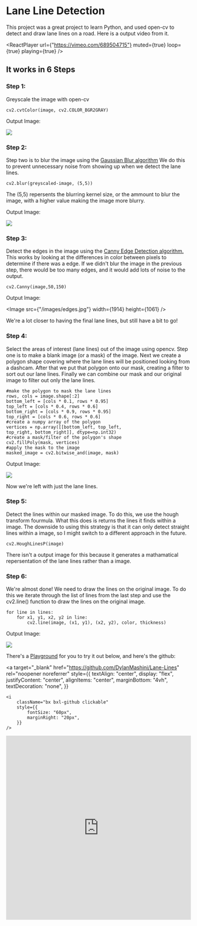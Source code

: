 # Lane Line Detection

This project was a great project to learn Python, and
used open-cv to detect and draw lane lines on a road.
Here is a output video from it.

<ReactPlayer
	url={"https://vimeo.com/689504715"}
	muted={true}
	loop={true}
	playing={true}
/>

## It works in 6 Steps

### Step 1:

Greyscale the image with open-cv

```
cv2.cvtColor(image, cv2.COLOR_BGR2GRAY)
```

Output Image:

<Image src="/images/greyscale.jpg" width={1914} height={1061} />

### Step 2:

Step two is to blur the image using the [Gaussian Blur algorithm]("https://docs.opencv.org/2.4/modules/imgproc/doc/filtering.html?highlight=gaussianblur#gaussianblur")
We do this to prevent unnecessary noise from showing up when we
detect the lane lines.

```
cv2.blur(greyscaled-image, (5,5))
```

The (5,5) repersents the blurring kernel size, or the
ammount to blur the image, with a higher value making
the image more blurry.

Output Image:

<Image src="/images/blurred.jpg" width={1914} height={1061} />

### Step 3:

Detect the edges in the image using the [Canny Edge Detection algorithm.]("https://docs.opencv.org/3.4/da/d22/tutorial_py_canny.html")
This works by looking at the differences in color
between pixels to determine if there was a edge. If we
didn't blur the image in the previous step, there would
be too many edges, and it would add lots of noise to the
output.

```
cv2.Canny(image,50,150)
```

Output Image:

<Image src={"/images/edges.jpg"} width={1914} height={1061} />

We're a lot closer to having the final lane lines, but still have a bit to go!

### Step 4:

Select the areas of interest (lane lines) out of the
image using opencv. Step one is to make a blank image
(or a mask) of the image. Next we create a polygon shape
covering where the lane lines will be positioned looking
from a dashcam. After that we put that polygon onto our
mask, creating a filter to sort out our lane lines.
Finally we can combine our mask and our original image
to filter out only the lane lines.

```
#make the polygon to mask the lane lines
rows, cols = image.shape[:2]
bottom_left = [cols * 0.1, rows * 0.95]
top_left = [cols * 0.4, rows * 0.6]
bottom_right = [cols * 0.9, rows * 0.95]
top_right = [cols * 0.6, rows * 0.6]
#create a numpy array of the polygon
vertices = np.array([[bottom_left, top_left,
top_right, bottom_right]], dtype=np.int32)
#create a mask/filter of the polygon's shape
cv2.fillPoly(mask, vertices)
#apply the mask to the image
masked_image = cv2.bitwise_and(image, mask)
```

Output Image:

<Image src="/images/mask.jpg" width={1914} height={1061} />

Now we're left with just the lane lines.

### Step 5:

Detect the lines within our masked image. To do this, we
use the hough transform fourmula. What this does is
returns the lines it finds within a image. The downside
to using this strategy is that it can only detect
straight lines within a image, so I might switch to a
different approach in the future.

```
cv2.HoughLinesP(image)
```

There isn't a output image for this because it generates
a mathamatical repersentation of the lane lines rather
than a image.

### Step 6:

We're almost done! We need to draw the lines on the
original image. To do this we iterate through the list
of lines from the last step and use the cv2.line() function to draw the lines on the original image.

```
for line in lines:
    for x1, y1, x2, y2 in line:
        cv2.line(image, (x1, y1), (x2, y2), color, thickness)
```

Output Image:

<Image src="/images/Final.jpg" width={1914} height={1061} />

There's a [Playground](https://replit.com/@DylanMashini/Lane-Lines) for you to try it out below, and here's the github:

<a
	target="_blank"
	href="https://github.com/DylanMashini/Lane-Lines"
	rel="noopener noreferrer"
	style={{
		textAlign: "center",
		display: "flex",
		justifyContent: "center",
		alignItems: "center",
		marginBottom: "4vh",
   		textDecoration: "none",
	}}
>
	<i
		className="bx bxl-github clickable"
		style={{
			fontSize: "60px",
			marginRight: "20px",
		}}
	/>
</a>

<div style={{ marginBottom: "8vh" }}>
	<iframe
		frameBorder="0"
		width="100%"
		height="500px"
		src="https://replit.com/@DylanMashini/Lane-Lines?embed=true"
	/>
</div>
